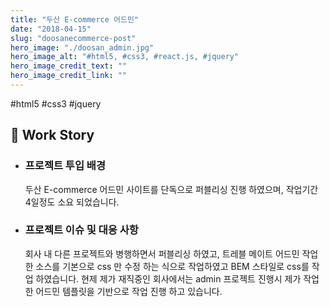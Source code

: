 ```yaml
---
title: "두산 E-commerce 어드민"
date: "2018-04-15"
slug: "doosanecommerce-post"
hero_image: "./doosan_admin.jpg"
hero_image_alt: "#html5, #css3, #react.js, #jquery"
hero_image_credit_text: ""
hero_image_credit_link: ""
---
```


<div className="badge-wrap">
  <span className="badge badge-html">#html5</span>
  <span className="badge badge-css">#css3</span>
  <span className="badge badge-javscript">#jquery</span>
</div>

## 🎤 Work Story

- ### 프로젝트 투입 배경

  두산 E-commerce 어드민 사이트를 단독으로 퍼블리싱 진행 하였으며, 작업기간 4일정도 소요 되었습니다.

- ### 프로젝트 이슈 및 대응 사항

  회사 내 다른 프로젝트와 병행하면서 퍼블리싱 하였고, 트레블 메이트 어드민 작업한 소스를 기본으로 css 만 수정 하는 식으로 작업하였고 BEM 스타일로 css를 작업 하였습니다. 현제 제가 재직중인 회사에서는 admin 프로젝트 진행시 제가 작업한 어드민 템플릿을 기반으로 작업 진행 하고 있습니다.
